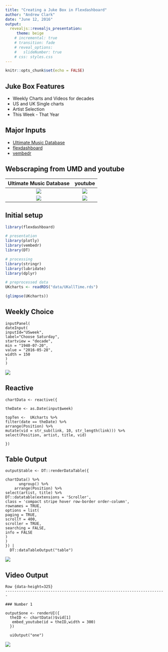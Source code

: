 ```yaml
---
title: "Creating a Juke Box in Flexdashboard"
author: "Andrew Clark" 
date: "June 12, 2016"
output: 
  revealjs::revealjs_presentation:
     theme: beige
    # incremental: true
    # transition: fade
    # reveal_options:
    #   slideNumber: true
    # css: styles.css
--- 
```




```r
knitr::opts_chunk$set(echo = FALSE)
```

<!-- ## {data-background-iframe="https://mytinyshinys.shinyapps.io/musicChartsFlexDB/"} -->

 

## Juke Box Features 

- Weekly Charts and Videos for decades 
- US and UK Single charts
- Artist Selection
- This Week - That Year

## Major Inputs

- [Ultimate Music Database](http://www.umdmusic.com/)
- [flexdashboard](http://rmarkdown.rstudio.com/flexdashboard/)
- [vembedr](https://github.com/ijlyttle/vembedr)



## Webscraping from UMD and youtube


Ultimate Music Database            |  youtube
:-------------------------:|:-------------------------:
![](UMD.png)  |  ![](youtube.png)
![](UMDcloseUp.png)  |  ![](youtubecloseUp.png)


## Initial setup

```r
library(flexdashboard)

# presentation
library(plotly)
library(vembedr)
library(DT)

# processing
library(stringr)
library(lubridate)
library(dplyr)

# preprocessed data
UKcharts <- readRDS("data/UKallTime.rds")

(glimpse(UKcharts))

```




## Weekly Choice


```
inputPanel(
dateInput(
inputId="USweek",
label="Choose Saturday",
startview = "decade",
min = "1940-07-20",
value = "2016-05-28",
width = 150
)
)
```
![](dateinput.png) 


## Reactive

```
chartData <- reactive({
  
theDate <- as.Date(input$week)

topTen <-  UKcharts %>%
filter(date == theDate) %>%
arrange(Position) %>%
mutate(vid = str_sub(link, 10, str_length(link))) %>%
select(Position, artist, title, vid)

})
```

## Table Output

```
output$table <- DT::renderDataTable({

chartData() %>%
      ungroup() %>% 
    arrange(Position) %>% 
select(artist, title) %>%
DT::datatable(extensions = 'Scroller',
class = 'compact stripe hover row-border order-column',
rownames = TRUE,
options = list(
paging = TRUE,
scrollY = 400, 
scroller = TRUE,
searching = FALSE,
info = FALSE
)
)
}) |
  DT::dataTableOutput("table")

```  
  
![](chart.png) 



## Video Output

```
Row {data-height=325}
-----------------------------------------------------------------------

### Number 1

output$one <- renderUI({
  theID <- chartData()$vid[1]
   embed_youtube(id = theID,width = 300)
  })

  uiOutput("one")

```
![](number1.png)


<!-- ## References -->

<!-- > - [JukeBox Website](https://mytinyshinys.shinyapps.io/musicChartsFlexDB/)  -->
<!-- - [JukeBox Code](https://github.com/pssguy/presentations) -->
<!-- - [mytinyshinys dashboard](https://mytinyshinys.shinyapps.io/dashboard/) -->
<!-- - [@pssguy twitter](https://twitter.com/pssGuy) -->



